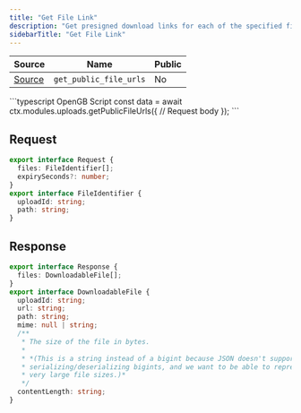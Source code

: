 ```yaml
---
title: "Get File Link"
description: "Get presigned download links for each of the specified files"
sidebarTitle: "Get File Link"
---
```


| Source                                                                                                      | Name       | Public     |
| ----------------------------------------------------------------------------------------------------------- | ---------- | ---------- |
| [Source](https://github.com/rivet-gg/opengb-modules/tree/main/modules/uploads/scripts/get_public_file_urls.ts) | `get_public_file_urls` | No |

<RequestExample>
```typescript OpenGB Script
const data = await ctx.modules.uploads.getPublicFileUrls({
  // Request body
});
```

</RequestExample>

## Request

```typescript
export interface Request {
  files: FileIdentifier[];
  expirySeconds?: number;
}
export interface FileIdentifier {
  uploadId: string;
  path: string;
}
```

## Response

```typescript
export interface Response {
  files: DownloadableFile[];
}
export interface DownloadableFile {
  uploadId: string;
  url: string;
  path: string;
  mime: null | string;
  /**
   * The size of the file in bytes.
   *
   * *(This is a string instead of a bigint because JSON doesn't support
   * serializing/deserializing bigints, and we want to be able to represent
   * very large file sizes.)*
   */
  contentLength: string;
}
```
